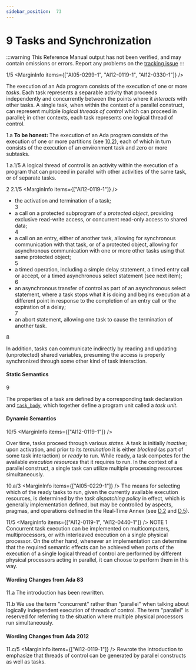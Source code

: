 ```yaml
---
sidebar_position:  73
---
```


# 9 Tasks and Synchronization

:::warning
This Reference Manual output has not been verified,
and may contain omissions or errors.
Report any problems on the [tracking issue](https://github.com/ada-lang-io/ada-lang-io/issues/20)
:::


<MarginText>1/5</MarginText>
<MarginInfo items={["AI05-0299-1", "AI12-0119-1", "AI12-0330-1"]} />
<p>The execution of an Ada program consists of the execution of one or more <em>tasks</em>. Each task represents a separable activity  that proceeds independently and concurrently between the points where it <em>interacts</em> with other tasks. A single task, when within the context of a parallel construct, can represent multiple <em>logical threads of control</em> which can proceed in parallel; in other contexts, each task represents one logical thread of control.  <br /></p>

<MarginText>1.a</MarginText>
<Admonition type="aarm" aarm="note" title="Note: ">
<strong>To be honest: </strong>The execution of an Ada program consists of the execution of one or more partitions (see <a href="../AA-10/AA-10.2">10.2</a>), each of which in turn consists of the execution of an environment task and zero or more subtasks. <br /></Admonition>

<MarginText>1.a.1/5</MarginText>
<Admonition type="aarm" aarm="glossary-entry" title="Glossary entry: ">
<strong></strong>A logical thread of control is an activity within the execution of a program that can proceed in parallel with other activities of the same task, or of separate tasks.<br /></Admonition>

<MarginText>2</MarginText>
<MarginText>2.1/5</MarginText>
<MarginInfo items={["AI12-0119-1"]} />
<ul>
<li>the activation and termination of a task;<br /></li>
<MarginText>3</MarginText>
<li>a call on a protected subprogram of a <em>protected object</em>, providing exclusive read-write access, or concurrent read-only access to shared data;<br /></li>
<MarginText>4</MarginText>
<li>a call on an entry, either of another task, allowing for synchronous communication with that task, or of a protected object, allowing for asynchronous communication with one or more other tasks using that same protected object;<br /></li>
<MarginText>5</MarginText>
<li>a timed operation, including a simple delay statement, a timed entry call or accept, or a timed asynchronous select statement (see next item);<br /></li>
<MarginText>6</MarginText>
<li>an asynchronous transfer of control as part of an asynchronous select statement, where a task stops what it is doing and begins execution at a different point in response to the completion of an entry call or the expiration of a delay;<br /></li>
<MarginText>7</MarginText>
<li>an abort statement, allowing one task to cause the termination of another task. <br /></li>
</ul>
<MarginText>8</MarginText>
<p>In addition, tasks can communicate indirectly by reading and updating (unprotected) shared variables, presuming the access is properly synchronized through some other kind of task interaction.<br /></p>


#### Static Semantics

<MarginText>9</MarginText>
<p>The properties of a task are defined by a corresponding task declaration and <code><a href="../AA-9/AA-9.1#S0248">task_body</a></code>, which together define a program unit called a <em>task unit</em>. <br /></p>


#### Dynamic Semantics

<MarginText>10/5</MarginText>
<MarginInfo items={["AI12-0119-1"]} />
<p>Over time, tasks proceed through various <em>states</em>. A task is initially <em>inactive</em>; upon activation, and prior to its <em>termination</em> it is either <em>blocked</em> (as part of some task interaction) or <em>ready</em> to run. While ready, a task competes for the available <em>execution resources</em> that it requires to run. In the context of a parallel construct, a single task can utilize multiple processing resources simultaneously. <br /></p>

<MarginText>10.a/3</MarginText>
<MarginInfo items={["AI05-0229-1"]} />
<Admonition type="aarm" aarm="discussion" title="Discussion: ">
<strong></strong>The means for selecting which of the ready tasks to run, given the currently available execution resources, is determined by the <em>task dispatching policy</em> in effect, which is generally implementation defined, but may be controlled by aspects, pragmas, and operations defined in the Real-Time Annex (see <a href="../AA-D/AA-D.2">D.2</a> and <a href="../AA-D/AA-D.5">D.5</a>). <br /></Admonition>

<MarginText>11/5</MarginText>
<MarginInfo items={["AI12-0119-1", "AI12-0440-1"]} />
<Admonition type="aarm" aarm="note" title="Note: ">
NOTE 1   Concurrent task execution can  be implemented on multicomputers, multiprocessors, or with interleaved execution on a single physical processor. On the other hand, whenever an implementation can determine that the required semantic effects can be achieved when parts of the execution of a single logical thread of control  are performed by different physical processors acting in parallel, it can  choose to perform them in this way.<br /></Admonition>


#### Wording Changes from Ada 83

<MarginText>11.a</MarginText>
<Admonition type="aarm" aarm="note" title="Note: ">
The introduction has been rewritten.<br /></Admonition>

<MarginText>11.b</MarginText>
<Admonition type="aarm" aarm="note" title="Note: ">
We use the term "concurrent" rather than "parallel" when talking about logically independent execution of threads of control. The term "parallel" is reserved for referring to the situation where multiple physical processors run simultaneously. <br /></Admonition>


#### Wording Changes from Ada 2012

<MarginText>11.c/5</MarginText>
<MarginInfo items={["AI12-0119-1"]} />
<Admonition type="aarm" aarm="note" title="Note: ">
Rewrote the introduction to emphasize that threads of control can be generated by parallel constructs as well as tasks. <br /></Admonition>

